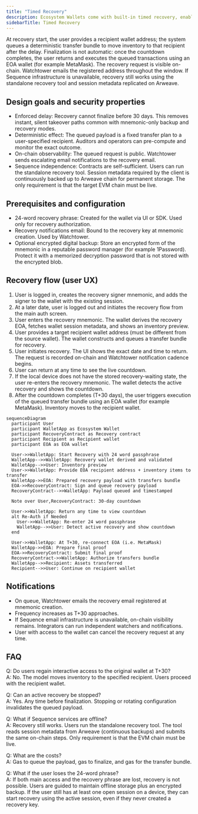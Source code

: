 ```yaml
---
title: "Timed Recovery"
description: Ecosystem Wallets come with built-in timed recovery, enabling passphrase-based recovery of any wallet with a 24-word recovery phrase and a 30-day lockdown.
sidebarTitle: Timed Recovery
---
```


At recovery start, the user provides a recipient wallet address; the system queues a deterministic transfer bundle to move inventory to that recipient after the delay. Finalization is not automatic: once the countdown completes, the user returns and executes the queued transactions using an EOA wallet (for example MetaMask). The recovery request is visible on-chain. Watchtower emails the registered address throughout the window. If Sequence infrastructure is unavailable, recovery still works using the standalone recovery tool and session metadata replicated on Arweave.

## Design goals and security properties

- Enforced delay: Recovery cannot finalize before 30 days. This removes instant, silent takeover paths common with mnemonic-only backup and recovery modes.
- Deterministic effect: The queued payload is a fixed transfer plan to a user-specified recipient. Auditors and operators can pre-compute and monitor the exact outcome.
- On-chain observability: The queued request is public. Watchtower sends escalating email notifications to the recovery email.
- Sequence independence: Contracts are self-sufficient. Users can run the standalone recovery tool. Session metadata required by the client is continuously backed up to Arweave chain for permanent storage. The only requirement is that the target EVM chain must be live.

## Prerequisites and configuration

- 24-word recovery phrase: Created for the wallet via UI or SDK. Used only for recovery authorization.
- Recovery notifications email: Bound to the recovery key at mnemonic creation. Used by Watchtower.
- Optional encrypted digital backup: Store an encrypted form of the mnemonic in a reputable password manager (for example 1Password). Protect it with a memorized decryption password that is not stored with the encrypted blob.


## Recovery flow (user UX)

1) User is logged in, creates the recovery signer mnemonic, and adds the signer to the wallet with the existing session.
2) At a later date, user is logged out and initiates the recovery flow from the main auth screen.
3) User enters the recovery mnemonic. The wallet derives the recovery EOA, fetches wallet session metadata, and shows an inventory preview.
4) User provides a target recipient wallet address (must be different from the source wallet). The wallet constructs and queues a transfer bundle for recovery.
5) User initiates recovery. The UI shows the exact date and time to return. The request is recorded on-chain and Watchtower notification cadence begins.
6) User can return at any time to see the live countdown.
7) If the local device does not have the stored recovery-waiting state, the user re-enters the recovery mnemonic. The wallet detects the active recovery and shows the countdown.
8) After the countdown completes (T+30 days), the user triggers execution of the queued transfer bundle using an EOA wallet (for example MetaMask). Inventory moves to the recipient wallet.

```mermaid
sequenceDiagram
  participant User
  participant WalletApp as Ecosystem Wallet
  participant RecoveryContract as Recovery contract
  participant Recipient as Recipient wallet
  participant EOA as EOA wallet

  User->>WalletApp: Start Recovery with 24 word passphrase
  WalletApp-->>WalletApp: Recovery wallet derived and validated
  WalletApp-->>User: Inventory preview
  User->>WalletApp: Provide EOA recipient address + inventory items to transfer
  WalletApp->>EOA: Prepared recovery payload with transfers bundle
  EOA->>RecoveryContract: Sign and queue recovery payload
  RecoveryContract-->>WalletApp: Payload queued and timestamped

  Note over User,RecoveryContract: 30-day countdown

  User->>WalletApp: Return any time to view countdown
  alt Re-Auth if Needed
    User->>WalletApp: Re-enter 24 word passphrase
    WalletApp-->>User: Detect active recovery and show countdown
  end

  User->>WalletApp: At T+30, re-connect EOA (i.e. MetaMask)
  WalletApp->>EOA: Prepare final proof
  EOA->>RecoveryContract: Submit final proof
  RecoveryContract->>WalletApp: Authorize transfers bundle
  WalletApp-->>Recipient: Assets transferred
  Recipient-->>User: Continue on recipient wallet
```

## Notifications

- On queue, Watchtower emails the recovery email registered at mnemonic creation.
- Frequency increases as T+30 approaches.
- If Sequence email infrastructure is unavailable, on-chain visibility remains. Integrators can run independent watchers and notifications.
- User with access to the wallet can cancel the recovery request at any time.

## FAQ

Q: Do users regain interactive access to the original wallet at T+30?  
A: No. The model moves inventory to the specified recipient. Users proceed with the recipient wallet.

Q: Can an active recovery be stopped?  
A: Yes. Any time before finalization. Stopping or rotating configuration invalidates the queued payload.

Q: What if Sequence services are offline?  
A: Recovery still works. Users run the standalone recovery tool. The tool reads session metadata from Arweave (continuous backups) and submits the same on-chain steps. Only requirement is that the EVM chain must be live.

Q: What are the costs?  
A: Gas to queue the payload, gas to finalize, and gas for the transfer bundle.

Q: What if the user loses the 24-word phrase?  
A: If both main access and the recovery phrase are lost, recovery is not possible. Users are guided to maintain offline storage plus an encrypted backup. If the user still has at least one open session on a device, they can start recovery using the active session, even if they never created a recovery key.
